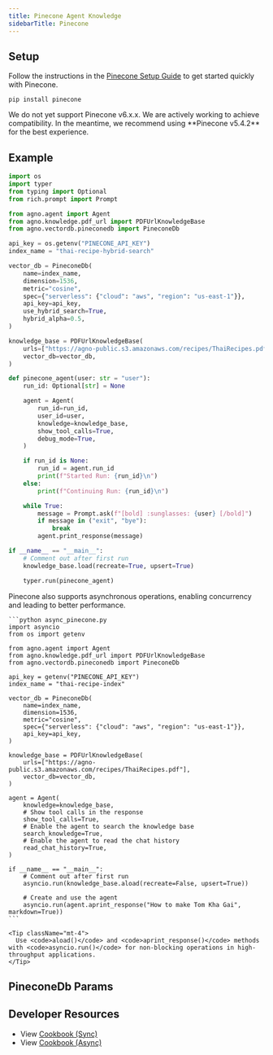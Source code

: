 ```yaml
---
title: Pinecone Agent Knowledge
sidebarTitle: Pinecone
---
```


## Setup

Follow the instructions in the [Pinecone Setup Guide](https://docs.pinecone.io/guides/get-started/quickstart) to get started quickly with Pinecone.

```shell
pip install pinecone
```

<Info>
  We do not yet support Pinecone v6.x.x. We are actively working to achieve
  compatibility. In the meantime, we recommend using **Pinecone v5.4.2** for the
  best experience.
</Info>

## Example

```python agent_with_knowledge.py
import os
import typer
from typing import Optional
from rich.prompt import Prompt

from agno.agent import Agent
from agno.knowledge.pdf_url import PDFUrlKnowledgeBase
from agno.vectordb.pineconedb import PineconeDb

api_key = os.getenv("PINECONE_API_KEY")
index_name = "thai-recipe-hybrid-search"

vector_db = PineconeDb(
    name=index_name,
    dimension=1536,
    metric="cosine",
    spec={"serverless": {"cloud": "aws", "region": "us-east-1"}},
    api_key=api_key,
    use_hybrid_search=True,
    hybrid_alpha=0.5,
)

knowledge_base = PDFUrlKnowledgeBase(
    urls=["https://agno-public.s3.amazonaws.com/recipes/ThaiRecipes.pdf"],
    vector_db=vector_db,
)

def pinecone_agent(user: str = "user"):
    run_id: Optional[str] = None

    agent = Agent(
        run_id=run_id,
        user_id=user,
        knowledge=knowledge_base,
        show_tool_calls=True,
        debug_mode=True,
    )

    if run_id is None:
        run_id = agent.run_id
        print(f"Started Run: {run_id}\n")
    else:
        print(f"Continuing Run: {run_id}\n")

    while True:
        message = Prompt.ask(f"[bold] :sunglasses: {user} [/bold]")
        if message in ("exit", "bye"):
            break
        agent.print_response(message)

if __name__ == "__main__":
    # Comment out after first run
    knowledge_base.load(recreate=True, upsert=True)

    typer.run(pinecone_agent)
```

<Card title="Async Support ⚡">
  <div className="mt-2">
    <p>
      Pinecone also supports asynchronous operations, enabling concurrency and leading to better performance.
    </p>
    
    ```python async_pinecone.py
    import asyncio
    from os import getenv

    from agno.agent import Agent
    from agno.knowledge.pdf_url import PDFUrlKnowledgeBase
    from agno.vectordb.pineconedb import PineconeDb

    api_key = getenv("PINECONE_API_KEY")
    index_name = "thai-recipe-index"

    vector_db = PineconeDb(
        name=index_name,
        dimension=1536,
        metric="cosine",
        spec={"serverless": {"cloud": "aws", "region": "us-east-1"}},
        api_key=api_key,
    )

    knowledge_base = PDFUrlKnowledgeBase(
        urls=["https://agno-public.s3.amazonaws.com/recipes/ThaiRecipes.pdf"],
        vector_db=vector_db,
    )

    agent = Agent(
        knowledge=knowledge_base,
        # Show tool calls in the response
        show_tool_calls=True,
        # Enable the agent to search the knowledge base
        search_knowledge=True,
        # Enable the agent to read the chat history
        read_chat_history=True,
    )

    if __name__ == "__main__":
        # Comment out after first run
        asyncio.run(knowledge_base.aload(recreate=False, upsert=True))

        # Create and use the agent
        asyncio.run(agent.aprint_response("How to make Tom Kha Gai", markdown=True))
    ```
    
    <Tip className="mt-4">
      Use <code>aload()</code> and <code>aprint_response()</code> methods with <code>asyncio.run()</code> for non-blocking operations in high-throughput applications.
    </Tip>
  </div>
</Card>

## PineconeDb Params

<Snippet file="vectordb_pineconedb_params.mdx" />

## Developer Resources

- View [Cookbook (Sync)](https://github.com/agno-agi/agno/blob/main/cookbook/agent_concepts/knowledge/vector_dbs/pinecone_db/pinecone_db.py)
- View [Cookbook (Async)](https://github.com/agno-agi/agno/blob/main/cookbook/agent_concepts/knowledge/vector_dbs/pinecone_db/async_pinecone_db.py)